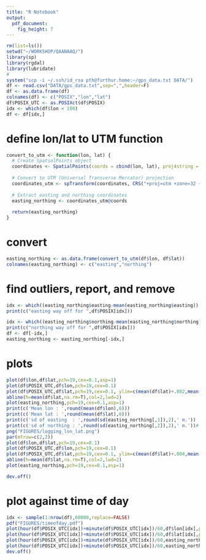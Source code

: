 ```yaml
---
title: "R Notebook"
output: 
  pdf_document: 
    fig_height: 7
---
```


 

```r
rm(list=ls())
setwd("~/WORKSHOP/QAANAAQ/")
library(sp)
library(rgdal)
library(lubridate)
#
system("scp -i ~/.ssh/id_rsa pth@furthur.home:~/gps_data.txt DATA/")
df <- read.csv("DATA/gps_data.txt",sep=",",header=F)
df <- as.data.frame(df)
colnames(df) <- c("POSIX","lon","lat")
df$POSIX_UTC <- as.POSIXct(df$POSIX)
idx <- which(df$lon < 100)
df <- df[idx,]

```

# define lon/lat to UTM function
```r
convert_to_utm <- function(lon, lat) {
  # Create SpatialPoints object
  coordinates <- SpatialPoints(coords = cbind(lon, lat), proj4string = CRS("+proj=longlat +datum=WGS84"))
  
  # Convert to UTM (Universal Transverse Mercator) projection
  coordinates_utm <- spTransform(coordinates, CRS("+proj=utm +zone=32 +datum=WGS84"))
  
  # Extract easting and northing coordinates
  easting_northing <- coordinates_utm@coords
  
  return(easting_northing)
}
```

# convert
```r
easting_northing <- as.data.frame(convert_to_utm(df$lon, df$lat))
colnames(easting_northing) <- c("easting","northing")
```

# find outliers, report, and remove
```r
idx <- which((easting_northing$easting-mean(easting_northing$easting)) > 5*sd(easting_northing$easting))
print(c("easting way off for ",df$POSIX[idx]))

idx <- which((easting_northing$northing-mean(easting_northing$northing)) > 5*sd(easting_northing$northing))
print(c("northing way off for ",df$POSIX[idx]))
df <- df[-idx,]
easting_northing <- easting_northing[-idx,]
```


# plots
```r
plot(df$lon,df$lat,pch=19,cex=0.1,asp=1)
plot(df$POSIX_UTC,df$lon,pch=19,cex=0.1)
plot(df$POSIX_UTC,df$lat,pch=19,cex=0.1, ylim=c(mean(df$lat)+.002,mean(df$lat)-.002))
abline(h=mean(df$lat,na.rm=T),col=2,lwd=2)
plot(easting_northing,pch=19,cex=0.1,asp=1)
print(c('Mean lon : ',round(mean(df$lon),6)))
print(c('Mean lat : ',round(mean(df$lat),6)))
print(c('sd of easting  : ',round(sd(easting_northing[,1]),2),' m.'))
print(c('sd of northing : ',round(sd(easting_northing[,2]),2),' m.'))#
png("FIGURES/logging_lon_lat.png")
par(mfrow=c(2,2))
plot(df$lon,df$lat,pch=19,cex=0.1)
plot(df$POSIX_UTC,df$lon,pch=19,cex=0.1)
plot(df$POSIX_UTC,df$lat,pch=19,cex=0.1, ylim=c(mean(df$lat)+.004,mean(df$lat)-.004))
abline(h=mean(df$lat,na.rm=T),col=2,lwd=2)
plot(easting_northing,pch=19,cex=0.1,asp=1)

dev.off()
```

# plot against time of day
```r
idx <- sample(1:nrow(df),60000,replace=FALSE)
pdf("FIGURES/timeofday.pdf")
plot(hour(df$POSIX_UTC[idx])+minute(df$POSIX_UTC[idx])/60,df$lon[idx],pch=19,cex=0.1)
plot(hour(df$POSIX_UTC[idx])+minute(df$POSIX_UTC[idx])/60,df$lat[idx],pch=19,cex=0.1)
plot(hour(df$POSIX_UTC[idx])+minute(df$POSIX_UTC[idx])/60,easting_northing[idx,1]-mean(easting_northing[idx,1]),pch=19,cex=0.1,ylab='Easting anomaly [m]')
plot(hour(df$POSIX_UTC[idx])+minute(df$POSIX_UTC[idx])/60,easting_northing[idx,2]-mean(easting_northing[idx,2]),pch=19,cex=0.1,ylab='Northing anomaly [m]')
dev.off()
```

 
